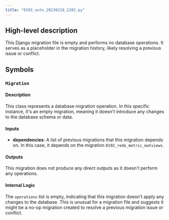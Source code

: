 ```yaml
---
title: "0193_auto_20230218_2202.py"
---
```


## High-level description
This Django migration file is empty and performs no database operations. It serves as a placeholder in the migration history, likely resolving a previous issue or conflict. 

## Symbols

### `Migration`
#### Description
This class represents a database migration operation. In this specific instance, it's an empty migration, meaning it doesn't introduce any changes to the database schema or data.

#### Inputs
* **dependencies**: A list of previous migrations that this migration depends on. In this case, it depends on the migration `0192_redo_metric_matviews`.

#### Outputs
This migration does not produce any direct outputs as it doesn't perform any operations.

#### Internal Logic
The `operations` list is empty, indicating that this migration doesn't apply any changes to the database. This is unusual for a migration file and suggests it might be a no-op migration created to resolve a previous migration issue or conflict. 
